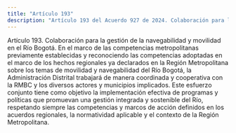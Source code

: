 ```yaml
---
title: "Artículo 193"
description: "Artículo 193 del Acuerdo 927 de 2024. Colaboración para la gestión de la navegabilidad y movilidad en el Río Bogotá."
---
```


Artículo 193. Colaboración para la gestión de la navegabilidad y movilidad en el Río Bogotá. En el marco de las competencias metropolitanas previamente establecidas y reconociendo las competencias adoptadas en el marco de los hechos regionales ya declarados en la Región Metropolitana sobre los temas de movilidad y navegabilidad del Río Bogotá, la Administración Distrital trabajará de manera coordinada y cooperativa con la RMBC y los diversos actores y municipios implicados. Este esfuerzo conjunto tiene como objetivo la implementación efectiva de programas y políticas que promuevan una gestión integrada y sostenible del Río, respetando siempre las competencias y marcos de acción definidos en los acuerdos regionales, la normatividad aplicable y el contexto de la Región Metropolitana.